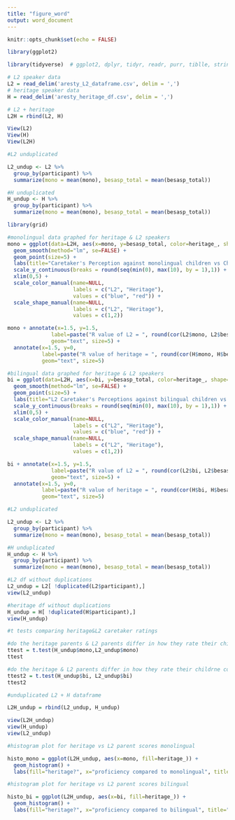 ```yaml
---
title: "figure_word"
output: word_document
---
```


```r
knitr::opts_chunk$set(echo = FALSE)
```
```r
library(ggplot2)
```


```r
library(tidyverse)  # ggplot2, dplyr, tidyr, readr, purr, tiblle, stringr, forcats

# L2 speaker data
L2 = read_delim('aresty_L2_dataframe.csv', delim = ',') 
# heritage speaker data
H = read_delim('aresty_heritage_df.csv', delim = ',')

# L2 + heritage
L2H = rbind(L2, H)
```

```r
View(L2)
View(H)
View(L2H)
```

```r
#L2 unduplicated

L2_undup <- L2 %>%
  group_by(participant) %>% 
  summarize(mono = mean(mono), besasp_total = mean(besasp_total))

#H unduplicated
H_undup <- H %>%
  group_by(participant) %>%
  summarize(mono = mean(mono), besasp_total = mean(besasp_total))

```

```r

library(grid)

#monolingual data graphed for heritage & L2 speakers
mono = ggplot(data=L2H, aes(x=mono, y=besasp_total, color=heritage_, shape=heritage_)) +
  geom_smooth(method="lm", se=FALSE) +
  geom_point(size=5) +
  labs(title="Caretaker's Perception against monolingual children vs Child's BESA score", x="Caretaker's perception against monolinguals", y="Child's BESA score", shape="heritage?") +  
  scale_y_continuous(breaks = round(seq(min(0), max(10), by = 1),1)) +
  xlim(0,5) +
  scale_color_manual(name=NULL,
                     labels = c("L2", "Heritage"),
                     values = c("blue", "red")) +
  scale_shape_manual(name=NULL,
                     labels = c("L2", "Heritage"),
                     values = c(1,2))

mono + annotate(x=1.5, y=1.5, 
              label=paste("R value of L2 = ", round(cor(L2$mono, L2$besasp_total),2)), 
              geom="text", size=5) +
  annotate(x=1.5, y=0, 
           label=paste("R value of heritage = ", round(cor(H$mono, H$besasp_total),2)), 
           geom="text", size=5)
```

```r
#bilingual data graphed for heritage & L2 speakers
bi = ggplot(data=L2H, aes(x=bi, y=besasp_total, color=heritage_, shape=heritage_)) +
  geom_smooth(method="lm", se=FALSE) +
  geom_point(size=5) +
  labs(title="L2 Caretaker's Perceptions against bilingual children vs Child's BESA score", x="Parent's perception against bilinguals", y="Child's BESA score", shape="heritage?") +  
  scale_y_continuous(breaks = round(seq(min(0), max(10), by = 1),1)) +
  xlim(0,5) +
  scale_color_manual(name=NULL,
                     labels = c("L2", "Heritage"),
                     values = c("blue", "red")) +
  scale_shape_manual(name=NULL,
                     labels = c("L2", "Heritage"),
                     values = c(1,2))

bi + annotate(x=1.5, y=1.5, 
              label=paste("R value of L2 = ", round(cor(L2$bi, L2$besasp_total),2)), 
              geom="text", size=5) +
  annotate(x=1.5, y=0, 
           label=paste("R value of heritage = ", round(cor(H$bi, H$besasp_total),2)), 
           geom="text", size=5)
```




```r
#L2 unduplicated

L2_undup <- L2 %>%
  group_by(participant) %>% 
  summarize(mono = mean(mono), besasp_total = mean(besasp_total))

#H unduplicated
H_undup <- H %>%
  group_by(participant) %>%
  summarize(mono = mean(mono), besasp_total = mean(besasp_total))

```

```r
#L2 df without duplications
L2_undup = L2[ !duplicated(L2$participant),]
view(L2_undup)

#heritage df without duplications
H_undup = H[ !duplicated(H$participant),]
view(H_undup)

```

```r
#t tests comparing heritage&L2 caretaker ratings

#do the heritage parents & L2 parents differ in how they rate their children compared to monolinguals?
ttest = t.test(H_undup$mono,L2_undup$mono)
ttest

#do the heritage & L2 parents differ in how they rate their childrne compared to bilinguals?
ttest2 = t.test(H_undup$bi, L2_undup$bi)
ttest2

```

```r
#unduplicated L2 + H dataframe

L2H_undup = rbind(L2_undup, H_undup)
```

```r
view(L2H_undup)
view(H_undup)
view(L2_undup)
```

```r
#histogram plot for heritage vs L2 parent scores monolingual

histo_mono = ggplot(L2H_undup, aes(x=mono, fill=heritage_)) +
  geom_histogram() +
  labs(fill="heritage?", x="proficiency compared to monolingual", title="Heritage vs L2 Children's proficiency scores compared to monolinguals")
```

```r
#histogram plot for heritage vs L2 parent scores bilingual

histo_bi = ggplot(L2H_undup, aes(x=bi, fill=heritage_)) +
  geom_histogram() +
  labs(fill="heritage?", x="proficiency compared to bilingual", title="Heritage vs L2 Children's proficiency scores compared to monolinguals")
```
